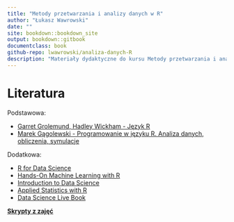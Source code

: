 ```yaml
--- 
title: "Metody przetwarzania i analizy danych w R"
author: "Łukasz Wawrowski"
date: ""
site: bookdown::bookdown_site
output: bookdown::gitbook
documentclass: book
github-repo: lwawrowski/analiza-danych-R
description: "Materiały dydaktyczne do kursu Metody przetwarzania i analizy danych w R."
---
```


# Literatura {-}

Podstawowa:

- [Garret Grolemund, Hadley Wickham - Język R](https://helion.pl/ksiazki/jezyk-r-kompletny-zestaw-narzedzi-dla-analitykow-danych-hadley-wickham-garrett-grolemund,jezrko.htm)
- [Marek Gągolewski - Programowanie w języku R. Analiza danych, obliczenia, symulacje](http://www.gagolewski.com/publications/programowanier/)

Dodatkowa:

- [R for Data Science](http://r4ds.had.co.nz/)
- [Hands-On Machine Learning with R](https://bradleyboehmke.github.io/HOML/)
- [Introduction to Data Science](https://ubc-dsci.github.io/introduction-to-datascience/)
- [Applied Statistics with R](https://daviddalpiaz.github.io/appliedstats/)
- [Data Science Live Book](https://livebook.datascienceheroes.com/)

**[Skrypty z zajęć](https://github.com/lwawrowski/cdv_bigdata)**
